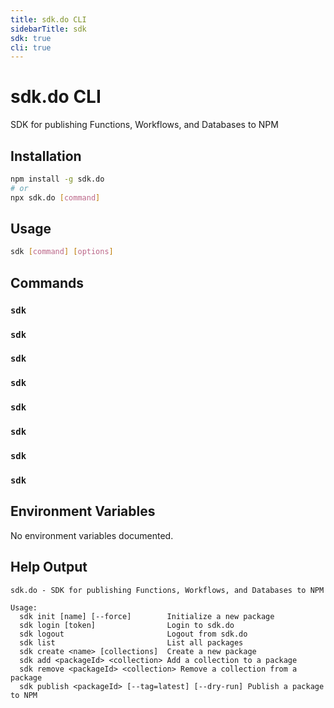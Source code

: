 ```yaml
---
title: sdk.do CLI
sidebarTitle: sdk
sdk: true
cli: true
---
```


# sdk.do CLI

SDK for publishing Functions, Workflows, and Databases to NPM

## Installation

```bash
npm install -g sdk.do
# or
npx sdk.do [command]
```

## Usage

```bash
sdk [command] [options]
```

## Commands

### `sdk`

### `sdk`

### `sdk`

### `sdk`

### `sdk`

### `sdk`

### `sdk`

### `sdk`

## Environment Variables

No environment variables documented.

## Help Output

```
sdk.do - SDK for publishing Functions, Workflows, and Databases to NPM

Usage:
  sdk init [name] [--force]        Initialize a new package
  sdk login [token]                Login to sdk.do
  sdk logout                       Logout from sdk.do
  sdk list                         List all packages
  sdk create <name> [collections]  Create a new package
  sdk add <packageId> <collection> Add a collection to a package
  sdk remove <packageId> <collection> Remove a collection from a package
  sdk publish <packageId> [--tag=latest] [--dry-run] Publish a package to NPM
```
